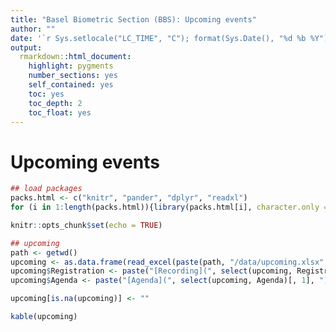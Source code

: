 ```yaml
---
title: "Basel Biometric Section (BBS): Upcoming events"
author: ""
date: '`r Sys.setlocale("LC_TIME", "C"); format(Sys.Date(), "%d %b %Y")`'
output: 
  rmarkdown::html_document:
    highlight: pygments
    number_sections: yes
    self_contained: yes
    toc: yes
    toc_depth: 2
    toc_float: yes
---
```


# Upcoming events

```r
## load packages
packs.html <- c("knitr", "pander", "dplyr", "readxl")
for (i in 1:length(packs.html)){library(packs.html[i], character.only = TRUE)}

knitr::opts_chunk$set(echo = TRUE)

## upcoming   
path <- getwd()
upcoming <- as.data.frame(read_excel(paste(path, "/data/upcoming.xlsx", sep = ""), col_types = NULL))
upcoming$Registration <- paste("[Recording](", select(upcoming, Registration)[, 1], ")", sep = "")
upcoming$Agenda <- paste("[Agenda](", select(upcoming, Agenda)[, 1], ")", sep = "")

upcoming[is.na(upcoming)] <- ""
```

```r
kable(upcoming)
```